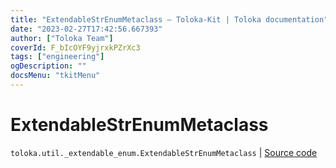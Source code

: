 ```yaml
---
title: "ExtendableStrEnumMetaclass — Toloka-Kit | Toloka documentation"
date: "2023-02-27T17:42:56.667393"
author: ["Toloka Team"]
coverId: F_bIcOYF9yjrxkPZrXc3
tags: ["engineering"]
ogDescription: ""
docsMenu: "tkitMenu"
---
```


# ExtendableStrEnumMetaclass
`toloka.util._extendable_enum.ExtendableStrEnumMetaclass` | [Source code](https://github.com/Toloka/toloka-kit/blob/v1.1.4/src/util/_extendable_enum.py#L38)